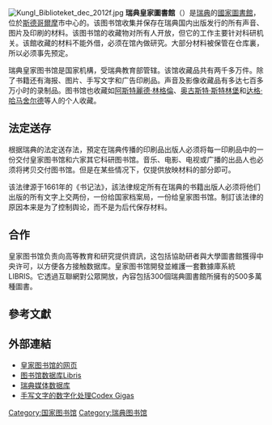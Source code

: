 {{Multiple issues|
{{Unreferenced|time=2022-06-28T01:23:32+00:00}}
{{Expert|time=2015-12-14T03:46:15+00:00}}
}}
{{Infobox library
| name = 瑞典皇家圖書館
| native_name        = Kungliga biblioteket
| native_name_lang   = sv
| logo               = Kungliga bibliotekets logotyp.svg
| alt                = 瑞典皇家圖書館標誌
| country            = {{SWE}}
| established        = {{Start date and age|1661|paren=yes}}
| ref_legal_mandate  = The Government Approval Document for The Swedish National Library
| location           = [[斯德哥爾摩|斯德哥爾摩]]
| coordinates        = {{coord|59|20|17|N|018|04|20|E|region:SE_type:landmark|display=inline,title}}
| items_collected    = 圖書、學術期刊、報紙、雜誌、電影、音像紀錄、電視、廣播、手稿、地圖、圖片、樂譜、{{Link-en|應時讀物|Ephemera}}、數位資源
| collection_size    = 約1,800萬件館藏品及700萬小時長度的視聽資料
| criteria           = 由瑞典人出版、與瑞典相關或在瑞典出版、錄影、廣播的出版品
| legal_deposit      = 是，並與出版商達成協議
| req_to_access      = 瑞典居民或18歲以上公民可自由進出閱覽、使用，但視聽資料僅限於研究用途
| annual_circulation = 135, 187人次（2009年）
| budget             = 364,455,000瑞典克朗（2015年）<ref>{{cite web|title=Kungl. bibliotekets årsredovisning 2015|url=http://www.kb.se/Dokument/Om/verksamhet/arsredovisningar/Kungl.bibliotekets%20%C3%85R%202015.pdf|website=National Library of Sweden|access-date=2016-10-01|ref=budget|language=sv}}</ref>
| director           = {{Link-sv|卡琳·格倫瓦爾|Karin Grönvall}}（2019年起）
| num_employees      = 340人
| website            = {{URL|http://www.kb.se/|www.kb.se}}
}}
[[File:Kungl_Biblioteket_dec_2012f.jpg|thumb]]
'''瑞典皇家圖書館'''（{{lang-sv|Kungliga bilioteket}}）是[[瑞典|瑞典]]的[[國家圖書館|國家圖書館]]，位於[[斯德哥爾摩|斯德哥爾摩]]市中心的{{link-en|酒花公園|Humlegården}}。该图书馆收集并保存在瑞典国内出版发行的所有声音、图片及印刷的材料。该图书馆的收藏物对所有人开放，但它的工作主要针对科研机关。该館收藏的材料不能外借，必须在馆內做研究。大部分材料被保管在仓库裏，所以必须事先预定。

瑞典皇家图书馆是国家机構，受瑞典教育部管辖。该馆收藏品共有两千多万件。除了书籍还有海报、图片、手写文字和广告印刷品。声音及影像收藏品有多达七百多万小时的录制品。图书馆也收藏如[[阿斯特麗德·林格倫|阿斯特麗德·林格倫]]、[[奥古斯特·斯特林堡|奥古斯特·斯特林堡]]和[[达格·哈马舍尔德|达格·哈马舍尔德]]等人的个人收藏。

== 法定送存 ==
{{See also|法定送存}}
根据瑞典的法定送存法，預定在瑞典传播的印刷品出版人必须将每一印刷品中的一份交付皇家图书馆和六家其它科研图书馆。音乐、电影、电视或广播的出品人也必须将拷贝交付图书馆。但是在某些情况下，仅提供放映材料的部分即可。

该法律源于1661年的《书记法》，該法律规定所有在瑞典的书籍出版人必须将他们出版的所有文字上交两份，一份给国家档案局，一份给皇家图书馆。制訂该法律的原因本来是为了控制舆论，而不是为后代保存材料。

== 合作 ==
皇家图书馆负责向高等教育和研究提供資訊，这包括協助研者與大學圖書館獲得中央许可，以方便各方接触数据库。皇家图书馆開發並維護一套數據庫系統 LIBRIS。它透過互聯網對公眾開放，內容包括300個瑞典圖書館所擁有的500多萬種圖書。

== 參考文獻 ==
{{reflist}}

== 外部連結 ==
{{Commonscat|Kungliga Biblioteket}}
* [https://web.archive.org/web/20071202060500/http://www.kb.se/ 皇家图书馆的网页]
* [http://libris.kb.se/ 图书馆数据库Libris]
* [http://smdb.kb.se/ 瑞典媒体数据库] {{Wayback|url=http://smdb.kb.se/ |date=20201115194815 }}
* [http://www.kb.se/codex-gigas/eng 手写文字的数字化处理Codex Gigas] {{Wayback|url=http://www.kb.se/codex-gigas/eng |date=20120306130317 }}

{{欧洲题目|国家图书馆}}
{{Authority control}}
[[Category:国家图书馆|Category:国家图书馆]]
[[Category:瑞典图书馆|Category:瑞典图书馆]]